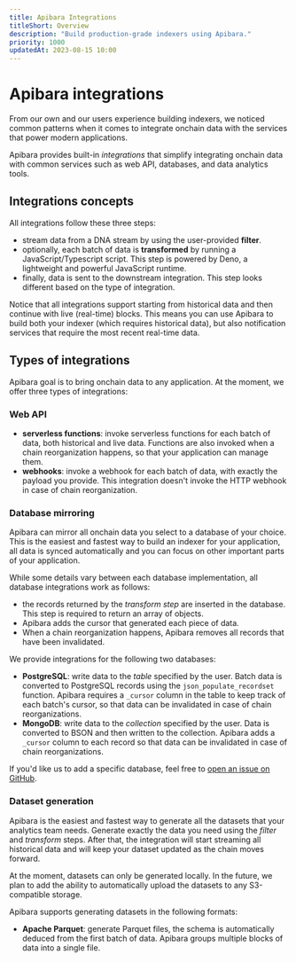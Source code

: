 ```yaml
---
title: Apibara Integrations
titleShort: Overview
description: "Build production-grade indexers using Apibara."
priority: 1000
updatedAt: 2023-08-15 10:00
---
```


# Apibara integrations

From our own and our users experience building indexers, we noticed common
patterns when it comes to integrate onchain data with the services that power
modern applications.

Apibara provides built-in _integrations_ that simplify integrating onchain data
with common services such as web API, databases, and data analytics tools.


## Integrations concepts

All integrations follow these three steps:

 - stream data from a DNA stream by using the user-provided **filter**.
 - optionally, each batch of data is **transformed** by running a
   JavaScript/Typescript script. This step is powered by Deno, a lightweight
   and powerful JavaScript runtime.
 - finally, data is sent to the downstream integration. This step looks
   different based on the type of integration.

Notice that all integrations support starting from historical data and then
continue with live (real-time) blocks. This means you can use Apibara to build
both your indexer (which requires historical data), but also notification
services that require the most recent real-time data.


## Types of integrations

Apibara goal is to bring onchain data to any application. At the moment, we
offer three types of integrations:


### Web API

 - **serverless functions**: invoke serverless functions for each batch of
   data, both historical and live data. Functions are also invoked when a chain
   reorganization happens, so that your application can manage them.
 - **webhooks**: invoke a webhook for each batch of data, with exactly the payload
 you provide. This integration doesn't invoke the HTTP webhook in case of
 chain reorganization.


### Database mirroring

Apibara can mirror all onchain data you select to a database of your choice.
This is the easiest and fastest way to build an indexer for your application,
all data is synced automatically and you can focus on other important parts
of your application.

While some details vary between each database implementation, all database
integrations work as follows:

 - the records returned by the _transform step_ are inserted in the database.
 This step is required to return an array of objects.
 - Apibara adds the cursor that generated each piece of data.
 - When a chain reorganization happens, Apibara removes all records that have
 been invalidated.

We provide integrations for the following two databases:

 - **PostgreSQL**: write data to the _table_ specified by the user. Batch data
   is converted to PostgreSQL records using the `json_populate_recordset`
   function. Apibara requires a `_cursor` column in the table to keep track of
   each batch's cursor, so that data can be invalidated in case of chain
   reorganizations.
 - **MongoDB**: write data to the _collection_ specified by the user. Data is
   converted to BSON and then written to the collection. Apibara adds a
   `_cursor` column to each record so that data can be invalidated in case of
   chain reorganizations.

If you'd like us to add a specific database, feel free to [open an issue on
GitHub](https://github.com/apibara/dna/issues).


### Dataset generation

Apibara is the easiest and fastest way to generate all the datasets that your
analytics team needs. Generate exactly the data you need using the _filter_ and
_transform_ steps. After that, the integration will start streaming all
historical data and will keep your dataset updated as the chain moves forward.

At the moment, datasets can only be generated locally. In the future, we plan
to add the ability to automatically upload the datasets to any S3-compatible
storage.

Apibara supports generating datasets in the following formats:

 - **Apache Parquet**: generate Parquet files, the schema is automatically
   deduced from the first batch of data. Apibara groups multiple blocks of data
   into a single file.

